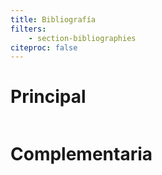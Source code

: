 ```yaml
---
title: Bibliografía
filters:
    - section-bibliographies
citeproc: false
---
```


# [Principal]{.h2-font-size}

<div style="visibility: hidden; height: 0;">
@Cormen2022Introduction
@Downey2024Think
@Kalb2022Object
@Kubica2022Data
@Lott2021Python
@Lott2022Functional
@Mertz2015Functional
@Miller2023Problem
@Sedgewick2011Algorithms
@Sedgewick2015Introduction
@Sweigart2020Beyond
@Tuckfield2021Dive
</div>

# [Complementaria]{.h2-font-size}

<div style="visibility: hidden; height: 0;">
@Hetland2014Python
@Mailund2023Functional
@Sweigart2021Big
@Vaughan2019Impractical
@Wickham2019Advanced
</div>

